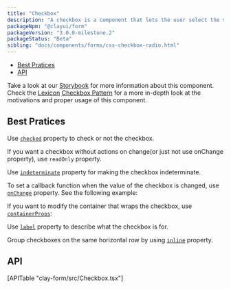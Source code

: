 ```yaml
---
title: "Checkbox"
description: "A checkbox is a component that lets the user select the value that is written in its corresponding text label. A user can select multiple checkboxes from a group at the same time."
packageNpm: "@clayui/form"
packageVersion: "3.0.0-milestone.2"
packageStatus: "Beta"
sibling: "docs/components/forms/css-checkbox-radio.html"
---
```



<div class="nav-toc-absolute">
<div class="nav-toc">

- [Best Pratices](#best-pratices)
- [API](#api)

</div>
</div>

<div class="clay-site-alert alert alert-warning">
    Take a look at our <a href="https://storybook-clayui.netlify.com/?path=/story/claycheckbox--default">Storybook</a> for more information about this component.
</div>

<div class="clay-site-alert alert alert-info">
	Check the <a href="https://liferay.design/lexicon/">Lexicon</a> <a href="https://liferay.design/lexicon/core-components/forms/radio-check-toggle/">Checkbox Pattern</a> for a more in-depth look at the motivations and proper usage of this component.
</div>

## Best Pratices

Use [`checked`](#api-checked) property to check or not the checkbox.

<div class="clay-site-alert alert-warning">
    If you want a checkbox without actions on change(or just not use onChange property), use <code class="gatsby-code-text">readOnly</code> property.
</div>

<Checkbox />

Use [`indeterminate`](#api-indeterminate) property for making the checkbox indeterminate.

<CheckboxIndeterminate />

To set a callback function when the value of the checkbox is changed, use [`onChange`](#api-onChange) property. See the following example:

<CheckboxWithCallback />

If you want to modify the container that wraps the checkbox, use [`containerProps`](#api-containerProps):

<CheckboxContainerProps />

Use [`label`](#api-label) property to describe what the checkbox is for.

<CheckboxLabel />

Group checkboxes on the same horizontal row by using [`inline`](#api-inline) property.

<CheckboxesInline />

## API

<div>
    [APITable "clay-form/src/Checkbox.tsx"]
</div>
